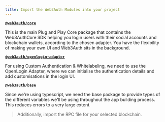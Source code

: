 ```yaml
---
title: Import the Web3Auth Modules into your project
---
```


**[`@web3auth/core`](/sdk/web/core/)**

This is the main Plug and Play Core package that contains the Web3AuthCore SDK helping you login users with their social accounts and blockchain
wallets, according to the chosen adapter. You have the flexibility of making your own UI and Web3Auth sits in the background.

**[`@web3auth/openlogin-adapter`](/sdk/web/openlogin)**

For using Custom Authentication & Whitelabeling, we need to use the OpenLogin Adapter, where we can initialise the authentication details and add
customisations in the login UI.

**`@web3auth/base`**

Since we're using typescript, we need the base package to provide types of the different variables we'll be using throughout the app building process.
This reduces errors to a very large extent.

> Additionally, import the RPC file for your selected blockchain.
